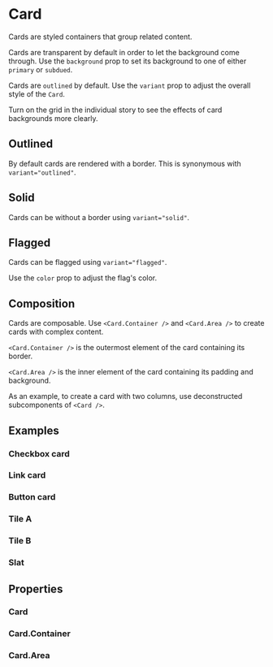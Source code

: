 
<Meta of={CardStories} />

# Card

Cards are styled containers that group related content.

Cards are transparent by default in order to let the background come through. Use the `background` prop to set its background to one of either `primary` or `subdued`.

Cards are `outlined` by default. Use the `variant` prop to adjust the overall style of the `Card`.

Turn on the grid in the individual story to see the effects of card backgrounds more clearly.

## Outlined

By default cards are rendered with a border. This is synonymous with `variant="outlined"`.

<Canvas of={CardStories.Outlined} />

<Controls of={CardStories.Outlined} />

## Solid

Cards can be without a border using `variant="solid"`.

<Canvas of={CardStories.Solid} />

<Controls of={CardStories.Solid} />

## Flagged

Cards can be flagged using `variant="flagged"`.

Use the `color` prop to adjust the flag's color.

<Canvas of={CardStories.Flagged} />

<Controls of={CardStories.Flagged} />

## Composition

Cards are composable. Use `<Card.Container />` and `<Card.Area />` to create cards with complex content.

`<Card.Container />` is the outermost element of the card containing its border.

`<Card.Area />` is the inner element of the card containing its padding and background.

As an example, to create a card with two columns, use deconstructed subcomponents of `<Card />`.

<Canvas of={CardStories.Composition} />

## Examples

### Checkbox card

<Canvas of={CardStories.ExampleCheckbox} />

### Link card

<Canvas of={CardStories.ExampleLink} />

### Button card

<Canvas of={CardStories.ExampleButton} />

### Tile A

<Canvas of={CardStories.ExampleTileA} />

### Tile B

<Canvas of={CardStories.ExampleTileB} />

### Slat

<Canvas of={CardStories.ExampleSlat} />

## Properties

### Card

<ArgTypes of={Card} />

### Card.Container

<ArgTypes of={Card.Container} />

### Card.Area

<ArgTypes of={Card.Area} />
